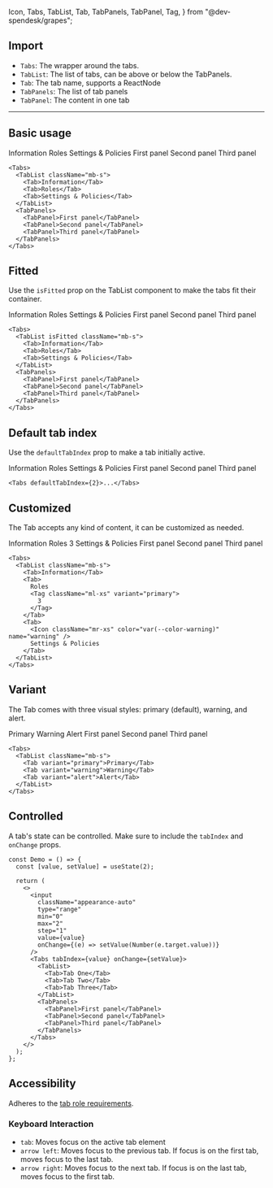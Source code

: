  Icon,
  Tabs,
  TabList,
  Tab,
  TabPanels,
  TabPanel,
  Tag,
} from "@dev-spendesk/grapes";


## Import

- `Tabs`: The wrapper around the tabs.
- `TabList`: The list of tabs, can be above or below the TabPanels.
- `Tab`: The tab name, supports a ReactNode
- `TabPanels`: The list of tab panels
- `TabPanel`: The content in one tab

---

## Basic usage

<Preview className="block body-m">
  <Tabs>
    <TabList className="mb-s">
      <Tab>Information</Tab>
      <Tab>Roles</Tab>
      <Tab>Settings & Policies</Tab>
    </TabList>
    <TabPanels>
      <TabPanel>First panel</TabPanel>
      <TabPanel>Second panel</TabPanel>
      <TabPanel>Third panel</TabPanel>
    </TabPanels>
  </Tabs>
</Preview>

```tsx sandbox
<Tabs>
  <TabList className="mb-s">
    <Tab>Information</Tab>
    <Tab>Roles</Tab>
    <Tab>Settings & Policies</Tab>
  </TabList>
  <TabPanels>
    <TabPanel>First panel</TabPanel>
    <TabPanel>Second panel</TabPanel>
    <TabPanel>Third panel</TabPanel>
  </TabPanels>
</Tabs>
```

## Fitted

Use the `isFitted` prop on the TabList component to make the tabs fit their container.

<Preview className="block body-m">
  <Tabs>
    <TabList isFitted className="mb-s">
      <Tab>Information</Tab>
      <Tab>Roles</Tab>
      <Tab>Settings & Policies</Tab>
    </TabList>
    <TabPanels>
      <TabPanel>First panel</TabPanel>
      <TabPanel>Second panel</TabPanel>
      <TabPanel>Third panel</TabPanel>
    </TabPanels>
  </Tabs>
</Preview>

```tsx sandbox
<Tabs>
  <TabList isFitted className="mb-s">
    <Tab>Information</Tab>
    <Tab>Roles</Tab>
    <Tab>Settings & Policies</Tab>
  </TabList>
  <TabPanels>
    <TabPanel>First panel</TabPanel>
    <TabPanel>Second panel</TabPanel>
    <TabPanel>Third panel</TabPanel>
  </TabPanels>
</Tabs>
```

## Default tab index

Use the `defaultTabIndex` prop to make a tab initially active.

<Preview className="block body-m">
  <Tabs defaultTabIndex={2}>
    <TabList className="mb-s">
      <Tab>Information</Tab>
      <Tab>Roles</Tab>
      <Tab>Settings & Policies</Tab>
    </TabList>
    <TabPanels>
      <TabPanel>First panel</TabPanel>
      <TabPanel>Second panel</TabPanel>
      <TabPanel>Third panel</TabPanel>
    </TabPanels>
  </Tabs>
</Preview>

```tsx
<Tabs defaultTabIndex={2}>...</Tabs>
```

## Customized

The Tab accepts any kind of content, it can be customized as needed.

<Preview className="block body-m">
  <Tabs>
    <TabList className="mb-s">
      <Tab>Information</Tab>
      <Tab>
        Roles
        <Tag className="ml-xs" variant="primary">
          3
        </Tag>
      </Tab>
      <Tab>
        <Icon className="mr-xs" color="var(--color-warning)" name="warning" />
        Settings & Policies
      </Tab>
    </TabList>
    <TabPanels>
      <TabPanel>First panel</TabPanel>
      <TabPanel>Second panel</TabPanel>
      <TabPanel>Third panel</TabPanel>
    </TabPanels>
  </Tabs>
</Preview>

```tsx sandbox
<Tabs>
  <TabList className="mb-s">
    <Tab>Information</Tab>
    <Tab>
      Roles
      <Tag className="ml-xs" variant="primary">
        3
      </Tag>
    </Tab>
    <Tab>
      <Icon className="mr-xs" color="var(--color-warning)" name="warning" />
      Settings & Policies
    </Tab>
  </TabList>
</Tabs>
```

## Variant

The Tab comes with three visual styles: primary (default), warning, and alert.

<Preview className="block body-m">
  <Tabs>
    <TabList className="mb-s">
      <Tab variant="primary">Primary</Tab>
      <Tab variant="warning">Warning</Tab>
      <Tab variant="alert">Alert</Tab>
    </TabList>
    <TabPanels>
      <TabPanel>First panel</TabPanel>
      <TabPanel>Second panel</TabPanel>
      <TabPanel>Third panel</TabPanel>
    </TabPanels>
  </Tabs>
</Preview>

```tsx sandbox
<Tabs>
  <TabList className="mb-s">
    <Tab variant="primary">Primary</Tab>
    <Tab variant="warning">Warning</Tab>
    <Tab variant="alert">Alert</Tab>
  </TabList>
</Tabs>
```

## Controlled

A tab's state can be controlled. Make sure to include the `tabIndex` and `onChange` props.

<Preview className="block body-m">
  <DemoControlledTabs />
</Preview>

```tsx sandbox
const Demo = () => {
  const [value, setValue] = useState(2);

  return (
    <>
      <input
        className="appearance-auto"
        type="range"
        min="0"
        max="2"
        step="1"
        value={value}
        onChange={(e) => setValue(Number(e.target.value))}
      />
      <Tabs tabIndex={value} onChange={setValue}>
        <TabList>
          <Tab>Tab One</Tab>
          <Tab>Tab Two</Tab>
          <Tab>Tab Three</Tab>
        </TabList>
        <TabPanels>
          <TabPanel>First panel</TabPanel>
          <TabPanel>Second panel</TabPanel>
          <TabPanel>Third panel</TabPanel>
        </TabPanels>
      </Tabs>
    </>
  );
};
```

## Accessibility

Adheres to the [tab role requirements](https://www.w3.org/TR/wai-aria-1.2/#tab).

### Keyboard Interaction

- `tab`: Moves focus on the active tab element
- `arrow left`: Moves focus to the previous tab. If focus is on the first tab, moves focus to the last tab.
- `arrow right`: Moves focus to the next tab. If focus is on the last tab, moves focus to the first tab.
